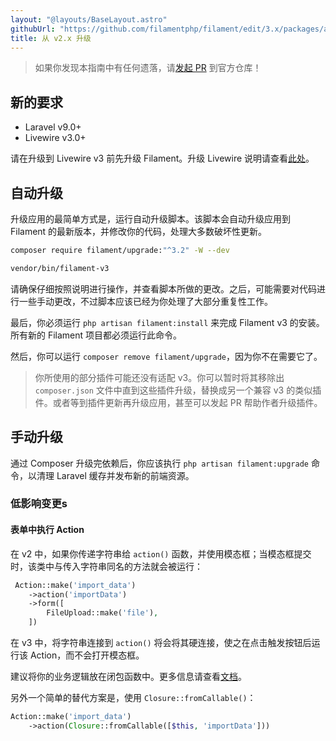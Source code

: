 ```yaml
---
layout: "@layouts/BaseLayout.astro"
githubUrl: "https://github.com/filamentphp/filament/edit/3.x/packages/actions/docs/10-upgrade-guide.md"
title: 从 v2.x 升级
---
```


> 如果你发现本指南中有任何遗落，请[发起 PR](https://github.com/filamentphp/filament/edit/3.x/packages/actions/docs/10-upgrade-guide.md) 到官方仓库！

## 新的要求

- Laravel v9.0+
- Livewire v3.0+

请在升级到 Livewire v3 前先升级 Filament。升级 Livewire 说明请查看[此处](https://livewire.laravel.com/docs/upgrading)。

## 自动升级

升级应用的最简单方式是，运行自动升级脚本。该脚本会自动升级应用到 Filament 的最新版本，并修改你的代码，处理大多数破坏性更新。

```bash
composer require filament/upgrade:"^3.2" -W --dev

vendor/bin/filament-v3
```

请确保仔细按照说明进行操作，并查看脚本所做的更改。之后，可能需要对代码进行一些手动更改，不过脚本应该已经为你处理了大部分重复性工作。

最后，你必须运行 `php artisan filament:install` 来完成 Filament v3 的安装。所有新的 Filament 项目都必须运行此命令。

然后，你可以运行 `composer remove filament/upgrade`，因为你不在需要它了。

> 你所使用的部分插件可能还没有适配 v3。你可以暂时将其移除出 `composer.json` 文件中直到这些插件升级，替换成另一个兼容 v3 的类似插件。或者等到插件更新再升级应用，甚至可以发起 PR 帮助作者升级插件。

## 手动升级

通过 Composer 升级完依赖后，你应该执行 `php artisan filament:upgrade` 命令，以清理 Laravel 缓存并发布新的前端资源。

### 低影响变更s

#### 表单中执行 Action

在 v2 中，如果你传递字符串给 `action()` 函数，并使用模态框；当模态框提交时，该类中与传入字符串同名的方法就会被运行：

```php
 Action::make('import_data')
    ->action('importData')
    ->form([
        FileUpload::make('file'),
    ])
```

在 v3 中，将字符串连接到 `action()` 将会将其硬连接，使之在点击触发按钮后运行该 Action，而不会打开模态框。

建议将你的业务逻辑放在闭包函数中。更多信息请查看[文档](overview)。

另外一个简单的替代方案是，使用 `Closure::fromCallable()`：

```php
Action::make('import_data')
    ->action(Closure::fromCallable([$this, 'importData']))
```

